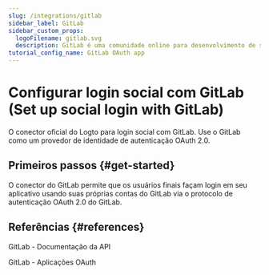 ```yaml
---
slug: /integrations/gitlab
sidebar_label: GitLab
sidebar_custom_props:
  logoFilename: gitlab.svg
  description: GitLab é uma comunidade online para desenvolvimento de software e controle de versão.
tutorial_config_name: GitLab OAuth app
---
```




# Configurar login social com GitLab (Set up social login with GitLab)

O conector oficial do Logto para login social com GitLab. Use o GitLab como um provedor de identidade de autenticação OAuth 2.0.

<GuideTip />

## Primeiros passos \{#get-started}

O conector do GitLab permite que os usuários finais façam login em seu aplicativo usando suas próprias contas do GitLab via o protocolo de autenticação OAuth 2.0 do GitLab.

<Integration />

## Referências \{#references}

<Url href="https://docs.gitlab.com/ee/api/">GitLab - Documentação da API</Url>

<Url href="https://docs.gitlab.com/ee/integration/oauth_provider.html">
  GitLab - Aplicações OAuth
</Url>
